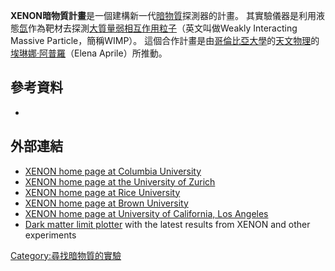 {{Redirect2|Xenon|同名的化學元素|氙}}

'''XENON暗物質計畫'''是一個建構新一代[[暗物質|暗物質]]探測器的計畫。
其實驗儀器是利用液態[[氙|氙]]作為靶材去探測[[大質量弱相互作用粒子|大質量弱相互作用粒子]]（英文叫做Weakly Interacting Massive Particle，簡稱WIMP）。
這個合作計畫是由[[哥倫比亞大學|哥倫比亞大學]]的[[天文物理|天文物理]]的[[埃琳娜·阿普羅|埃琳娜·阿普羅]]（Elena Aprile）所推動。

== 參考資料 ==
*{{cite journal
 |title=First Results from the XENON10 Dark Matter Experiment at the Gran Sasso National Laboratory
 |last=Angle |first=J
 |coauthors=et al.
 |journal=[[Physical_Review_Letters|Physical Review Letters]]
 |volume=100 |pages=021303
 |doi=10.1103/PhysRevLett.100.021303
 |arxiv=0706.0039     
 |year=2008
 |pmid=18232850
|bibcode=2008PhRvL.100b1303A
 |issue=2
}}

== 外部連結 ==
*[http://xenon.astro.columbia.edu/ XENON home page at Columbia University] {{Wayback|url=http://xenon.astro.columbia.edu/ |date=20090121055916 }}
*[http://www.physik.uzh.ch/groups/groupbaudis/xenon/ XENON home page at the University of Zurich] {{Wayback|url=http://www.physik.uzh.ch/groups/groupbaudis/xenon/ |date=20161220180625 }}
*[http://xenon.physics.rice.edu/ XENON home page at Rice University] {{Wayback|url=http://xenon.physics.rice.edu/ |date=20150223203737 }}
*[http://xenon.brown.edu/ XENON home page at Brown University] {{Wayback|url=http://xenon.brown.edu/ |date=20091227144533 }}
*[https://web.archive.org/web/20130704142341/http://wimps.physics.ucla.edu/ XENON home page at University of California, Los Angeles]
*[https://web.archive.org/web/20061109064027/http://dmtools.berkeley.edu/limitplots/ Dark matter limit plotter] with the latest results from XENON and other experiments

{{暗物质}}
{{coord|42|25|14|N|13|30|59|E|region:IT-65_type:landmark_source:kolossus-dewiki|display=title}}

[[Category:尋找暗物質的實驗|Category:尋找暗物質的實驗]]